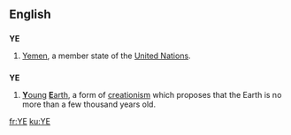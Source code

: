 {{also|Appendix:Variations of "ye"}}
{{wikipedia}}
==English==
==={{abbreviation}}===
'''YE'''
#[[Yemen]], a member state of the [[United Nations]].

==={{initialism}}===
'''YE'''
#[[young|'''Y'''oung]] [[Earth|'''E'''arth]], a form of [[creationism]] which proposes that the Earth is no more than a few thousand years old.

[[fr:YE]]
[[ku:YE]]